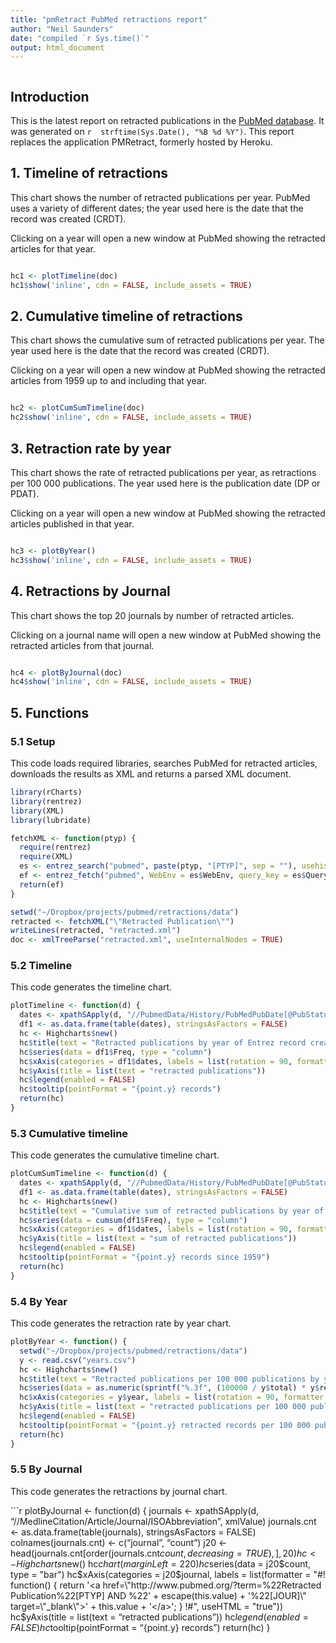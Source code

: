 ```yaml
---
title: "pmRetract PubMed retractions report"
author: "Neil Saunders"
date: "compiled `r Sys.time()`"
output: html_document
---
```


```r
```

## Introduction
This is the latest report on retracted publications in the [PubMed database](http://www.pubmed.org). It was generated on `r 
strftime(Sys.Date(), "%B %d %Y")`. This report replaces the application PMRetract, formerly hosted by Heroku.

## 1. Timeline of retractions
This chart shows the number of retracted publications per year. PubMed uses a variety of different dates; the year used here is the date that the record was created (CRDT).

Clicking on a year will open a new window at PubMed showing the retracted articles for that year.

```r
```

```r
hc1 <- plotTimeline(doc)
hc1$show('inline', cdn = FALSE, include_assets = TRUE)
```

## 2. Cumulative timeline of retractions
This chart shows the cumulative sum of retracted publications per year. The year used here is the date that the record was created (CRDT).

Clicking on a year will open a new window at PubMed showing the retracted articles from 1959 up to and including that year.

```r
```

```r
hc2 <- plotCumSumTimeline(doc)
hc2$show('inline', cdn = FALSE, include_assets = TRUE)
```

## 3. Retraction rate by year
This chart shows the rate of retracted publications per year, as retractions per 100 000 publications. The year used here is the publication date (DP or PDAT).

Clicking on a year will open a new window at PubMed showing the retracted articles published in that year.

```r
```

```r
hc3 <- plotByYear()
hc3$show('inline', cdn = FALSE, include_assets = TRUE)
```

## 4. Retractions by Journal
This chart shows the top 20 journals by number of retracted articles.

Clicking on a journal name will open a new window at PubMed showing the retracted articles from that journal.

```r
```

```r
hc4 <- plotByJournal(doc)
hc4$show('inline', cdn = FALSE, include_assets = TRUE)
```

## 5. Functions

### 5.1 Setup
This code loads required libraries, searches PubMed for retracted articles, downloads the results as XML and returns a parsed XML document.

```r
library(rCharts)
library(rentrez)
library(XML)
library(lubridate)

fetchXML <- function(ptyp) {
  require(rentrez)
  require(XML)
  es <- entrez_search("pubmed", paste(ptyp, "[PTYP]", sep = ""), usehistory = "y")
  ef <- entrez_fetch("pubmed", WebEnv = es$WebEnv, query_key = es$QueryKey, retmax = es$count, rettype = "xml")
  return(ef)
}

setwd("~/Dropbox/projects/pubmed/retractions/data")
retracted <- fetchXML("\"Retracted Publication\"")
writeLines(retracted, "retracted.xml")
doc <- xmlTreeParse("retracted.xml", useInternalNodes = TRUE)
```

### 5.2 Timeline
This code generates the timeline chart.

```r
plotTimeline <- function(d) {
  dates <- xpathSApply(d, "//PubmedData/History/PubMedPubDate[@PubStatus='entrez']/Year", xmlValue)
  df1 <- as.data.frame(table(dates), stringsAsFactors = FALSE)
  hc <- Highcharts$new()
  hc$title(text = "Retracted publications by year of Entrez record creation")
  hc$series(data = df1$Freq, type = "column")
  hc$xAxis(categories = df1$dates, labels = list(rotation = 90, formatter = "#! function() { return '<a href=\"http://www.pubmed.org/?term=%22Retracted Publication%22[PTYP] AND ' + escape(this.value) + '[CRDT]\" target=\"_blank\">' + this.value + '</a>'; } !#", useHTML = "true"), title = list(text = "year"))
  hc$yAxis(title = list(text = "retracted publications"))
  hc$legend(enabled = FALSE)
  hc$tooltip(pointFormat = "{point.y} records")
  return(hc)
}
```

### 5.3 Cumulative timeline
This code generates the cumulative timeline chart.

```r
plotCumSumTimeline <- function(d) {
  dates <- xpathSApply(d, "//PubmedData/History/PubMedPubDate[@PubStatus='entrez']/Year", xmlValue)
  df1 <- as.data.frame(table(dates), stringsAsFactors = FALSE)
  hc <- Highcharts$new()
  hc$title(text = "Cumulative sum of retracted publications by year of Entrez record creation")
  hc$series(data = cumsum(df1$Freq), type = "column")
  hc$xAxis(categories = df1$dates, labels = list(rotation = 90, formatter = "#! function() { return '<a href=\"http://www.pubmed.org/?term=%22Retracted Publication%22[PTYP] AND 1959:' + escape(this.value) + '[CRDT]\" target=\"_blank\">' + this.value + '</a>'; } !#", useHTML = "true"), title = list(text = "year"))
  hc$yAxis(title = list(text = "sum of retracted publications"))
  hc$legend(enabled = FALSE)
  hc$tooltip(pointFormat = "{point.y} records since 1959")
  return(hc)
}
```

### 5.4 By Year
This code generates the retraction rate by year chart.

```r
plotByYear <- function() {
  setwd("~/Dropbox/projects/pubmed/retractions/data")
  y <- read.csv("years.csv")
  hc <- Highcharts$new()
  hc$title(text = "Retracted publications per 100 000 publications by year of publication")
  hc$series(data = as.numeric(sprintf("%.3f", (100000 / y$total) * y$retracted)), type = "column", events = list(click = "#! function() {window.open(this.options.url)} !#"))
  hc$xAxis(categories = y$year, labels = list(rotation = 90, formatter = "#! function() { return '<a href=\"http://www.pubmed.org/?term=%22Retracted Publication%22[PTYP] AND ' + escape(this.value) + '[DP]\" target=\"_blank\">' + this.value + '</a>'; } !#", useHTML = "true"), title = list(text = "year"))
  hc$yAxis(title = list(text = "retracted publications per 100 000 publications"))
  hc$legend(enabled = FALSE)
  hc$tooltip(pointFormat = "{point.y} retracted records per 100 000 publication records")
  return(hc)
}
```

### 5.5 By Journal
This code generates the retractions by journal chart.

```r
plotByJournal <- function(d) {
  journals <- xpathSApply(d, "//MedlineCitation/Article/Journal/ISOAbbreviation", xmlValue)
  journals.cnt <- as.data.frame(table(journals), stringsAsFactors = FALSE)
  colnames(journals.cnt) <- c("journal", "count")
  j20 <- head(journals.cnt[order(journals.cnt$count, decreasing = TRUE),], 20)
  hc <- Highcharts$new()
  hc$chart(marginLeft = 220)
  hc$series(data = j20$count, type = "bar")
  hc$xAxis(categories = j20$journal, labels = list(formatter = "#! function() { return '<a href=\"http://www.pubmed.org/?term=%22Retracted Publication%22[PTYP] AND %22' + escape(this.value) + '%22[JOUR]\" target=\"_blank\">' + this.value + '</a>'; } !#", useHTML = "true"))
  hc$yAxis(title = list(text = "retracted publications"))
  hc$legend(enabled = FALSE)
  hc$tooltip(pointFormat = "{point.y} records")
  return(hc)
}
